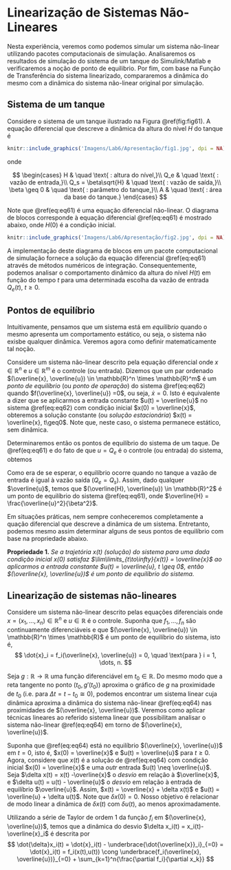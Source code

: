 # Linearização de Sistemas Não-Lineares {#lab6}

Nesta experiência, veremos como podemos simular um sistema não-linear utilizando pacotes computacionais de simulação. Analisaremos os resultados de simulação do sistema de um tanque do Simulink/Matlab e verificaremos a noção de ponto de equilibrio. Por fim, com base na Função de Transferência do sistema linearizado, compararemos a dinâmica do mesmo com a dinâmica do sistema não-linear original por simulação.

## Sistema de um tanque

Considere o sistema de um tanque ilustrado na Figura \@ref(fig:fig61). A equação diferencial que descreve a dinâmica da altura do nível $H$ do tanque é

\begin{align}
H(t) = \frac{1}{A}(Q_e(t)-Q_s(t)) = \boxed{\frac{1}{A}(Q_e(t)-\beta\sqrt{H(t)})}, (\#eq:eq61)
\end{align}

```r
knitr::include_graphics('Imagens/Lab6/Apresentação/fig1.jpg', dpi = NA)
```

onde

$$
  \begin{cases}
    H & \quad \text{ : altura do nível,}\\
    Q_e & \quad \text{ : vazão de entrada,}\\
    Q_s = \beta\sqrt{H} & \quad \text{ : vazão de saída,}\\
    \beta \geq 0 & \quad \text{ : parâmetro do tanque,}\\
    A & \quad \text{ : área da base do tanque.}
  \end{cases}
$$

Note que \@ref(eq:eq61) é uma equação diferencial não-linear. O diagrama de blocos corresponde à equação diferencial \@ref(eq:eq61) é mostrado abaixo, onde $H(0)$ é a condição inicial.

```r
knitr::include_graphics('Imagens/Lab6/Apresentação/fig2.jpg', dpi = NA)
```

A implementação deste diagrama de blocos em um pacote computacional de simulação fornece a solução da equação diferencial \@ref(eq:eq61) através de métodos numéricos de integração. Consequentemente, podemos analisar o comportamento dinâmico da altura do nível $H(t)$ em função do tempo $t$ para uma determinada escolha da vazão de entrada $Q_e(t)$, $t\geq 0$.

## Pontos de equilíbrio

Intuitivamente, pensamos que um sistema está em *equilibrio* quando o mesmo apresenta um comportamento estático, ou seja, o sistema não exisbe qualquer dinâmica. Veremos agora como definir matematicamente tal noção.

Considere um sistema não-linear descrito pela equação diferencial
\begin{align}
\dot{x}(t) = f(x(t),u(t)), (\#eq:eq62)
\end{align}
onde $x \in \mathbb{R}^n$ e $u \in \mathbb{R}^m$ é o controle (ou entrada). Dizemos que um par ordenado $(\overline{x}, \overline{u}) \in \mathbb{R}^n \times \mathbb{R}^m$ é um *ponto de equilíbrio* (ou *ponto de operação*) do sistema \@ref(eq:eq62) quando $f(\overline{x}, \overline{u}) =0$, ou seja, $\dot{x} = 0$. Isto é equivalente a dizer que se aplicarmos a entrada constante $u(t) = \overline{u}$ no sistema \@ref(eq:eq62) com condição inicial $x(0) = \overline{x}$, obteremos a solução constante (ou *solução estacionária*) $x(t) = \overline{x}, t\geq0$. Note que, neste caso, o sistema permanece estático, sem dinâmica.

Determinaremos então os pontos de equilíbrio do sistema de um taque. De \@ref(eq:eq61) e do fato de que $u = Q_e$ é o controle (ou entrada) do sistema, obtemos
\begin{align}
\dot{H} = \frac{1}{A}(Q_e-Q_s)=0 \implies \overline{u} = Q_e = Q_s = \beta\sqrt{\overline{H}} \implies \boxed{\overline{H}=\frac{\overline{u}^2}{\beta^2}}. (\#eq:eq63)
\end{align}

Como era de se esperar, o equilíbrio ocorre quando no tanque a vazão de entrada é igual à vazão saída $(Q_e = Q_s)$. Assim, dado qualquer $\overline{u}$, temos que $(\overline{H}, \overline{u}) \in \mathbb{R}^2$ é um ponto de equilíbrio do sistema \@ref(eq:eq61), onde $\overline{H} = \frac{\overline{u}^2}{\beta^2}$.

Em situações práticas, nem sempre conheceremos completamente a quação diferencial que descreve a dinâmica de um sistema. Entretanto, podemos mesmo assim determinar alguns de seus pontos de equilíbrio com base na propriedade abaixo.

**Propriedade 1.** *Se a trajetória $x(t)$ (solução) do sistema para uma dada condição inicial $x(0)$ satisfaz $\lim\limits_{t\to\infty}{x(t)} = \overline{x}$ ao aplicarmos a entrada constante $u(t) = \overline{u}, t \geq 0$, então $(\overline{x}, \overline{u})$ é um ponto de equilíbrio do sistema.*

## Linearização de sistemas não-lineares

Considere um sistema não-linear descrito pelas equações diferenciais
\begin{align}
\dot{x_1}(t) = f_1(x(t),u(t)), \\
\vdots \\ (\#eq:eq64)
\dot{x}_n(t) = f_n(x(t),u(t))
\end{align}
onde $x = (x_1, \dots, x_n) \in \mathbb{R}^n$ e $u \in \mathbb{R}$ é o controle. Suponha que $f_1, \dots, f_n$ são continuamente diferenciáveis e que $(\overline{x}, \overline{u}) \in \mathbb{R}^n \times \mathbb{R}$ é um ponto de equilíbrio do sistema, isto é,
$$
\dot{x}_i = f_i(\overline{x}, \overline{u}) = 0, \quad \text{para } i = 1, \dots, n.
$$

Seja $g:\mathbb{R} \to \mathbb{R}$ uma função diferenciável em $t_0 \in \mathbb{R}$. Do mesmo modo que a reta tangente no ponto $(t_0,g'(t_0))$ aproxima o gráfico de $g$ na proximidade de $t_0$ (i.e. para $\Delta t = t - t_0 \cong 0$), podemos encontrar um sistema linear cuja dinâmica aproxima a dinâmica do sistema não-linear \@ref(eq:eq64) nas proximidades de $(\overline{x}, \overline{u})$. Veremos como aplicar técnicas lineares ao referido sistema linear que possibilitam analisar o sistema não-linear \@ref(eq:eq64) em torno de  $(\overline{x}, \overline{u})$.

Suponha que \@ref(eq:eq64) está no equilíbrio $(\overline{x}, \overline{u})$ em $t=0$, isto é, $x(0) = \overline{x}$ e $u(t) = \overline{u}$ para $t \geq 0$. Agora, considere que $x(t)$ é a solução de \@ref(eq:eq64) com condição inicial $x(0) = \overline{x}$ e uma *outr* entrada $u(t) \neq \overline{u}$. Seja $\delta x(t) = x(t) -\overline{x}$ o *desvio* em relação à $\overline{x}$, e $\delta u(t) = u(t) - \overline{u}$ o *desvio* em relação à entrada de equilíbrio $\overline{u}$. Assim, $x(t) = \overline{x} + \delta x(t)$ e $u(t) = \overline{u} + \delta u(t)$. Note que $\delta x(0) = 0$. Nosso objetivo é relacionar de modo linear a dinâmica de $\delta x(t)$ com $\delta u(t)$, ao menos aproximadamente.

Utilizando a série de Taylor de ordem 1 da função $f_i$ em $(\overline{x}, \overline{u})$, temos que a dinâmica do desvio $\delta x_i(t) = x_i(t)-\overline{x}_i$ é descrita por
$$
\dot{\delta}x_i(t) = \dot{x}_i(t) - \underbrace{\dot{\overline{x}}_i}_{=0} = \dot{x}_i(t) = f_i(x(t),u(t)) \cong \underbrace{f_i(\overline{x}, \overline{u})}_{=0} + \sum_{k=1}^n{\frac{\partial f_i}{\partial x_k}} 
$$




